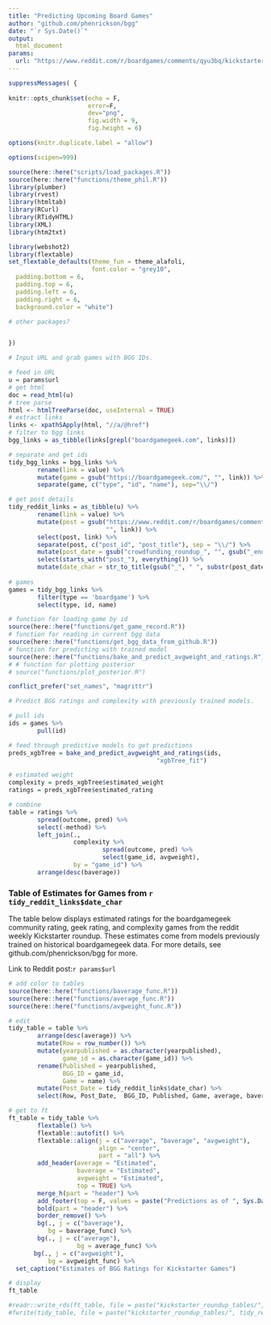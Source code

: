 ```yaml
---
title: "Predicting Upcoming Board Games"
author: "github.com/phenrickson/bgg"
date: "`r Sys.Date()`"
output: 
  html_document
params:
  url: "https://www.reddit.com/r/boardgames/comments/qyu3bq/kickstarter_roundup_nov_21_2021_20_ending_soon/"
---
```


```r

suppressMessages( {
        
knitr::opts_chunk$set(echo = F,
                      error=F,
                      dev="png",
                      fig.width = 9,
                      fig.height = 6)

options(knitr.duplicate.label = "allow")

options(scipen=999)

source(here::here("scripts/load_packages.R"))
source(here::here("functions/theme_phil.R"))
library(plumber)
library(rvest)
library(htmltab)
library(RCurl)
library(RTidyHTML)
library(XML)
library(htm2txt)

library(webshot2)
library(flextable)
set_flextable_defaults(theme_fun = theme_alafoli,
                       font.color = "grey10",
  padding.bottom = 6, 
  padding.top = 6,
  padding.left = 6,
  padding.right = 6,
  background.color = "white")

# other packages?


})

```


```r

# Input URL and grab games with BGG IDs.

# feed in URL
u = params$url
# get html
doc = read_html(u)
# tree parse
html <- htmlTreeParse(doc, useInternal = TRUE)
# extract links
links <- xpathSApply(html, "//a/@href")
# filter to bgg links
bgg_links = as_tibble(links[grepl("boardgamegeek.com", links)])

# separate and get ids
tidy_bgg_links = bgg_links %>%
        rename(link = value) %>%
        mutate(game = gsub("https://boardgamegeek.com/", "", link)) %>%
        separate(game, c("type", "id", "name"), sep="\\/")

# get post details
tidy_reddit_links = as_tibble(u) %>%
        rename(link = value) %>%
        mutate(post = gsub("https://www.reddit.com/r/boardgames/comments/",
                           "", link)) %>%
        select(post, link) %>%
        separate(post, c("post_id", "post_title"), sep = "\\/") %>%
        mutate(post_date = gsub("crowdfunding_roundup_", "", gsub("_ending_soon", "", gsub("kickstarter_roundup_", "", post_title)))) %>%
        select(starts_with("post_"), everything()) %>%
        mutate(date_char = str_to_title(gsub("_", " ", substr(post_date, 1, 11))))
        
# games
games = tidy_bgg_links %>%
        filter(type == 'boardgame') %>%
        select(type, id, name)

# function for loading game by id
source(here::here("functions/get_game_record.R"))
# function for reading in current bgg data
source(here::here("functions/get_bgg_data_from_github.R"))
# function for predicting with trained model
source(here::here("functions/bake_and_predict_avgweight_and_ratings.R"))
# # function for plotting posterior
# source("functions/plot_posterior.R")

conflict_prefer("set_names", "magrittr")

```


```r

# Predict BGG ratings and complexity with previously trained models.

# pull ids
ids = games %>%
        pull(id)

# feed through predictive models to get predictions
preds_xgbTree = bake_and_predict_avgweight_and_ratings(ids,
                                         "xgbTree_fit")

# estimated weight
complexity = preds_xgbTree$estimated_weight
ratings = preds_xgbTree$estimated_rating

# combine
table = ratings %>%
        spread(outcome, pred) %>%
        select(-method) %>%
        left_join(., 
                  complexity %>%
                          spread(outcome, pred) %>%
                          select(game_id, avgweight),
                  by = "game_id") %>%
        arrange(desc(baverage))

```

### Table of Estimates for Games from `r tidy_reddit_links$date_char`

The table below displays estimated ratings for the boardgamegeek community rating, geek rating, and complexity games from the reddit weekly Kickstarter roundup. These estimates come from models previously trained on historical boardgamegeek data. For more details, see github.com/phenrickson/bgg for more.

Link to Reddit post:`r params$url`

```r

# add color to tables
source(here::here("functions/baverage_func.R"))
source(here::here("functions/average_func.R"))
source(here::here("functions/avgweight_func.R"))

# edit
tidy_table = table %>%
        arrange(desc(average)) %>%
        mutate(Row = row_number()) %>%
        mutate(yearpublished = as.character(yearpublished),
               game_id = as.character(game_id)) %>%
        rename(Published = yearpublished,
               BGG_ID = game_id,
               Game = name) %>%
        mutate(Post_Date = tidy_reddit_links$date_char) %>%
        select(Row, Post_Date,  BGG_ID, Published, Game, average, baverage, avgweight)

# get to ft
ft_table = tidy_table %>%
        flextable() %>%
        flextable::autofit() %>%
        flextable::align(j = c("average", "baverage", "avgweight"),
                         align = "center",
                         part = "all") %>%
        add_header(average = "Estimated",
                   baverage = "Estimated", 
                   avgweight = "Estimated",
                   top = TRUE) %>%
        merge_h(part = "header") %>%
        add_footer(top = F, values = paste("Predictions as of ", Sys.Date())) %>%
        bold(part = "header") %>%
        border_remove() %>%
        bg(., j = c("baverage"),
           bg = baverage_func) %>%
        bg(., j = c("average"),
                   bg = average_func) %>%
       bg(., j = c("avgweight"),
           bg = avgweight_func) %>%
  set_caption("Estimates of BGG Ratings for Kickstarter Games")

# display
ft_table

```


```r


#readr::write_rds(ft_table, file = paste("kickstarter_roundup_tables/", tidy_reddit_links$post_date, ".Rds", sep=""))
#fwrite(tidy_table, file = paste("kickstarter_roundup_tables/", tidy_reddit_links$post_date, ".csv", sep=""))

```

